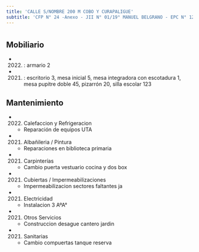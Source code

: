 ```yaml
---
title: 'CALLE S/NOMBRE 200 M COBO Y CURAPALIGUE'
subtitle: 'CFP N° 24 -Anexo - JII N° 01/19° MANUEL BELGRANO - EPC N° 12 JOSE ENRIQUE RODO - EPA N° 12 JOSE ENRIQUE RODO'
---
```


#


## Mobiliario

*  (2022) : armario 2 

*  (2021) : escritorio 3, mesa inicial 5, mesa integradora con escotadura 1, mesa pupitre doble 45, pizarrón 20, silla escolar 123 





## Mantenimiento

*  (2022) Calefaccion y Refrigeracion 
    + Reparación de equipos UTA

*  (2021) Albañileria / Pintura 
    + Reparaciones en biblioteca primaria

*  (2021) Carpinterías 
    + Cambio puerta vestuario cocina y dos box

*  (2021) Cubiertas / Impermeabilizaciones 
    + Impermeabilizacion sectores faltantes ja

*  (2021) Electricidad 
    + Instalacion 3 AºA°

*  (2021) Otros Servicios 
    + Construccion desague cantero jardin

*  (2021) Sanitarias 
    + Cambio compuertas tanque reserva



